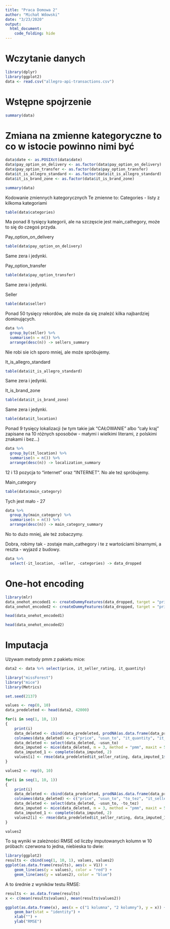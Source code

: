 ```yaml
---
title: "Praca Domowa 2"
author: "Michał Wdowski"
date: "3/23/2020"
output:
  html_document:
    code_folding: hide
---
```


# Wczytanie danych
```r
library(dplyr)
library(ggplot2)
data <- read.csv("allegro-api-transactions.csv")
```

# Wstępne spojrzenie
```r
summary(data)
```

# Zmiana na zmienne kategoryczne to co w istocie powinno nimi być
```r
data$date <- as.POSIXct(data$date)
data$pay_option_on_delivery <- as.factor(data$pay_option_on_delivery)
data$pay_option_transfer <- as.factor(data$pay_option_transfer)
data$it_is_allegro_standard <- as.factor(data$it_is_allegro_standard)
data$it_is_brand_zone <- as.factor(data$it_is_brand_zone)

summary(data)
```

Kodowanie zmiennych kategorycznych
Te zmienne to:
Categories - listy z kilkoma kategoriami

```r
table(data$categories)
```
Ma ponad 8 tysięcy kategorii, ale na szczęscie jest main_cathegory, może to się do czegoś przyda.

Pay_option_on_delivery
```r
table(data$pay_option_on_delivery)
```
Same zera i jedynki.

Pay_option_transfer
```r
table(data$pay_option_transfer)
```
Same zera i jedynki.

Seller
```r
table(data$seller)
```
Ponad 50 tysięcy rekordów, ale może da się znależć kilka najbardziej dominujących.

```r
data %>%
  group_by(seller) %>%
  summarise(n = n()) %>%
  arrange(desc(n)) -> sellers_summary
```
Nie robi sie ich sporo mniej, ale może spróbujemy.

It_is_allegro_standard
```r
table(data$it_is_allegro_standard)
```
Same zera i jedynki.

It_is_brand_zone
```r
table(data$it_is_brand_zone)
```
Same zera i jedynki.

```r
table(data$it_location)
```
Ponad 9 tysięcy lokalizacji (w tym takie jak "CAŁOWANIE" albo "cały kraj" zapisane na 10 różnych sposobów - małymi i wielkimi literami, z polskimi znakami i bez...)
```r
data %>%
  group_by(it_location) %>%
  summarise(n = n()) %>%
  arrange(desc(n)) -> localization_summary
```
12 i 13 pozycja to "internet" oraz "INTERNET". No ale też spróbujemy.

Main_category
```r
table(data$main_category)
```
Tych jest mało - 27
```r
data %>%
  group_by(main_category) %>%
  summarise(n = n()) %>%
  arrange(desc(n)) -> main_category_summary
```
No to dużo mniej, ale też zobaczymy.

Dobra, robimy tak - zostaje main_cathegory i te z wartościami binarnymi, a reszta - wyjazd z budowy.
```r
data %>%
  select(-it_location, -seller, -categories) -> data_dropped
```

# One-hot encoding
```r
library(mlr)
data_onehot_encoded1 <- createDummyFeatures(data_dropped, target = "price", method = "1-of-n")
data_onehot_encoded2 <- createDummyFeatures(data_dropped, target = "price", method = "reference")
```

```r
head(data_onehot_encoded1)
```

```r
head(data_onehot_encoded2)
```
# Imputacja

Używam metody pmm z pakietu mice:

```r

data2 <- data %>% select(price, it_seller_rating, it_quantity)

library("missForest")
library("mice")
library(Metrics)

set.seed(2137)

values <- rep(0, 10)
data_predeleted <- head(data2, 42000)

for(i in seq(1, 10, 1))
{
    print(i)
    data_deleted <- cbind(data_predeleted, prodNA(as.data.frame(data_predeleted$it_seller_rating), noNA = 0.1))
    colnames(data_deleted) <- c("price", "usun_to", "it_quantity", "it_seller_rating")
    data_deleted <- select(data_deleted, -usun_to)
    data_imputed <- mice(data_deleted, m = 3, method = "pmm", maxit = 5)
    data_imputed_1 <- complete(data_imputed, 2)
    values[i] <- rmse(data_predeleted$it_seller_rating, data_imputed_1$it_seller_rating)
}

values2 <- rep(0, 10)

for(i in seq(1, 10, 1))
{
    print(i)
    data_deleted <- cbind(data_predeleted, prodNA(as.data.frame(data_predeleted$it_seller_rating), noNA = 0.1), prodNA(as.data.frame(data_predeleted$it_quantity), noNA = 0.1))
    colnames(data_deleted) <- c("price", "usun_to", "to_tez", "it_seller_rating", "it_quantity")
    data_deleted <- select(data_deleted, -usun_to, -to_tez)
    data_imputed <- mice(data_deleted, m = 3, method = "pmm", maxit = 5)
    data_imputed_1 <- complete(data_imputed, 2)
    values2[i] <- rmse(data_predeleted$it_seller_rating, data_imputed_1$it_seller_rating)
}

values2
```

To są wyniki w zależności RMSE od liczby imputowanych kolumn w 10 próbach: czerwona to jedna, niebieska to dwie:

```r
library(ggplot2)
results <- cbind(seq(1, 10, 1), values, values2)
ggplot(as.data.frame(results), aes(x = V1)) +
    geom_line(aes(y = values), color = "red") + 
    geom_line(aes(y = values2), color = "blue")
```

A to średnie z wyników testu RMSE:

```r
results <- as.data.frame(results)
x <- c(mean(results$values), mean(results$values2))

ggplot(as.data.frame(x), aes(x = c("1 kolumna", "2 kolumny"), y = x)) +
    geom_bar(stat = "identity") +
    xlab("") +
    ylab("RMSE")
```

